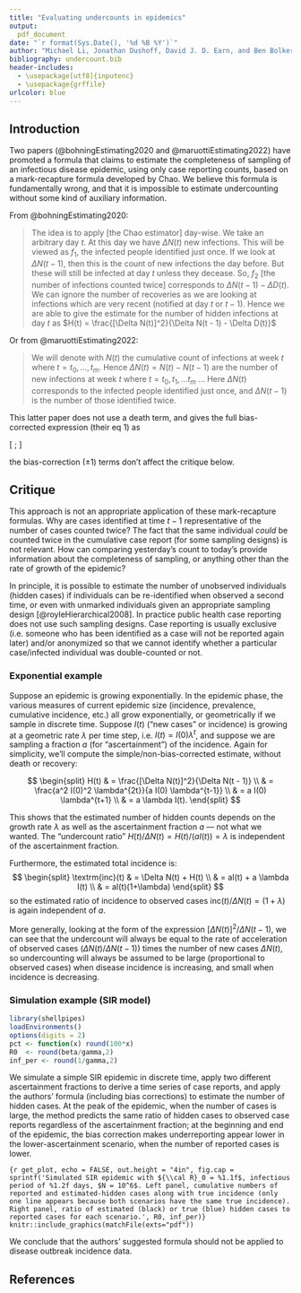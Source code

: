 ```yaml
---
title: "Evaluating undercounts in epidemics"
output:
  pdf_document
date: "`r format(Sys.Date(), '%d %B %Y')`"
author: "Michael Li, Jonathan Dushoff, David J. D. Earn, and Ben Bolker"
bibliography: undercount.bib
header-includes:
  - \usepackage[utf8]{inputenc}
  - \usepackage{grffile}
urlcolor: blue
---
```


## Introduction

Two papers (@bohningEstimating2020 and @maruottiEstimating2022) have promoted a formula that claims  to estimate the completeness of sampling of an infectious disease epidemic, using only case reporting counts, based on a mark-recapture formula developed by Chao. We believe this formula is fundamentally wrong, and that it is impossible to estimate undercounting without some kind of auxiliary information.

From @bohningEstimating2020:

> The idea is to apply [the Chao estimator] day-wise. We take an arbitrary day $t$. At this day we have $\Delta N(t)$ new infections. This will be viewed as $f_1$, the infected people identified just once. If we look at $\Delta N(t - 1)$, then this is the count of new infections the day before. But these will still be infected at day $t$ unless they decease. So, $f_2$ [the number of infections counted twice] corresponds to $\Delta N(t - 1) - \Delta D(t)$. We can ignore the number of recoveries as we are looking at infections which are very recent (notified at day $t$ or $t - 1$). Hence we are able to give the estimate for the number of hidden infections at day $t$ as $H(t) = \frac{[\Delta N(t)]^2}{\Delta N(t - 1) - \Delta D(t)}$ \ldots

Or from @maruottiEstimating2022:

> We will denote with $N(t)$ the cumulative count of infections at week $t$ where $t = t_0, \dots, t_m$. Hence $\Delta N (t) = N(t) -N(t-1)$ are the number of  new  infections at week $t$ where $t = t_0, t_1,  \dots t_m$ ... Here $\Delta N(t)$ corresponds to the infected people identified just once, and $\Delta N(t-1)$  is the  number  of  those  identified  twice. 

This latter paper does not use a death term, and gives the full bias-corrected expression (their eq 1) as

\[
\frac{\Delta N(t) (\Delta N(t) - 1)}{1 + \Delta N(t-1)} ;
\]

the bias-correction ($\pm 1$) terms don't affect the critique below.

## Critique

This approach is not an appropriate application of these mark-recapture formulas. Why are cases identified at time $t-1$ representative of the number of cases counted twice? The fact that the same individual *could* be counted twice in the cumulative case report (for some sampling designs) is not relevant. How can comparing yesterday's count to today's provide information about the completeness of sampling, or anything other than the rate of growth of the epidemic? 

In principle, it is possible to estimate the number of unobserved individuals (hidden cases) if individuals can be re-identified when observed a second time, or even with unmarked individuals given an appropriate sampling design [@royleHierarchical2008]. 
<!--- However, public health case reporting is typically unrelated to mark-recapture (although it can be used to estimate completeness of contact tracing: @lerdsuwansriSensitivity2022, @polonskyNovel2022). Furthermore, --> In practice public health case reporting does not use such sampling designs. Case reporting is usually exclusive (i.e. someone who has been identified as a case will not be reported again later) and/or anonymized so that we cannot identify whether a particular case/infected individual was double-counted or not.

### Exponential example

Suppose an epidemic is growing exponentially. In the epidemic phase, the various measures of current epidemic size (incidence, prevalence, cumulative incidence, etc.) all grow exponentially, or geometrically if we sample in discrete time. Suppose $I(t)$ ("new cases" or incidence) is growing at a geometric rate $\lambda$ per time step, i.e. $I(t) = I(0) \lambda^t$, and suppose we are sampling a fraction $a$ (for "ascertainment") of the incidence. Again for simplicity, we'll compute the simple/non-bias-corrected estimate, without death or recovery:

$$
\begin{split}
H(t) & = \frac{[\Delta N(t)]^2}{\Delta N(t - 1)} \\
& = \frac{a^2 I(0)^2 \lambda^{2t}}{a I(0) \lambda^{t-1}} \\
& = a I(0) \lambda^{t+1} \\
& = a \lambda I(t).
\end{split}
$$

This shows that the estimated number of hidden counts depends on the growth rate $\lambda$ as well as the ascertainment fraction $a$ --- not what we wanted. The "undercount ratio" $H(t)/\Delta N(t) = H(t)/(a I(t)) = \lambda$ is independent of the ascertainment fraction.

Furthermore, the estimated total incidence is:
$$
\begin{split}
\textrm{inc}(t) & = \Delta N(t) + H(t) \\
& = aI(t) + a \lambda I(t) \\
& = aI(t)(1+\lambda) 
\end{split}
$$
so the estimated ratio of incidence to observed cases $\textrm{inc}(t)/\Delta N(t) = (1+ \lambda)$ is again independent of $a$. 

More generally, looking at the form of the expression $[\Delta N(t)]^2/\Delta N(t - 1)$, we can see that the undercount will always be equal to the rate of acceleration of observed cases ($\Delta N(t)/\Delta N(t-1)$) times the number of new cases $\Delta N(t)$, so undercounting will always be assumed to be large (proportional to observed cases) when disease incidence is increasing, and small when incidence is decreasing.

### Simulation example (SIR model)

```r
library(shellpipes)
loadEnvironments()
options(digits = 2)
pct <- function(x) round(100*x)
R0  <- round(beta/gamma,2)
inf_per <- round(1/gamma,2)
```

We simulate a simple SIR epidemic in discrete time, apply two different ascertainment fractions to derive a time series of case reports, and apply the authors' formula (including bias corrections) to estimate the number of hidden cases.
At the peak of the epidemic, when the number of cases is large, the method predicts the same ratio of hidden cases to observed case reports regardless of the ascertainment fraction; at the beginning and end of the epidemic, the bias correction makes underreporting appear lower in the lower-ascertainment scenario, when the number of reported cases is lower.

<!-- note N is hard-coded, too hard to format nicely/automatically -->
```{r get_plot, echo = FALSE, out.height = "4in", fig.cap = sprintf('Simulated SIR epidemic with ${\\cal R}_0 = %1.1f$, infectious period of %1.2f days, $N = 10^6$. Left panel, cumulative numbers of reported and estimated-hidden cases along with true incidence (only one line appears because both scenarios have the same true incidence). Right panel, ratio of estimated (black) or true (blue) hidden cases to reported cases for each scenario.', R0, inf_per)}
knitr::include_graphics(matchFile(exts="pdf"))
```

<!-- We simulate a simple SIR epidemic with a constant ascertainment rate `r 100*c_prop`% (i.e., an  underreporting level of $(1-a)/a \cdot 100 = `r pct((1-c_prop)/c_prop)`$%), and apply the authors' formula. 
-->

We conclude that the authors' suggested formula should not be applied to disease outbreak incidence data.

\newpage

## References

